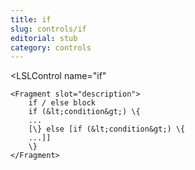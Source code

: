 ```yaml
---
title: if
slug: controls/if
editorial: stub
category: controls
---
```


<LSLControl
	name="if"
>
	<Fragment slot="description">
		if / else block
		if (&lt;condition&gt;) \{
		...
		[\} else [if (&lt;condition&gt;) \{
		...]]
		\}
	</Fragment>
</LSLControl>
